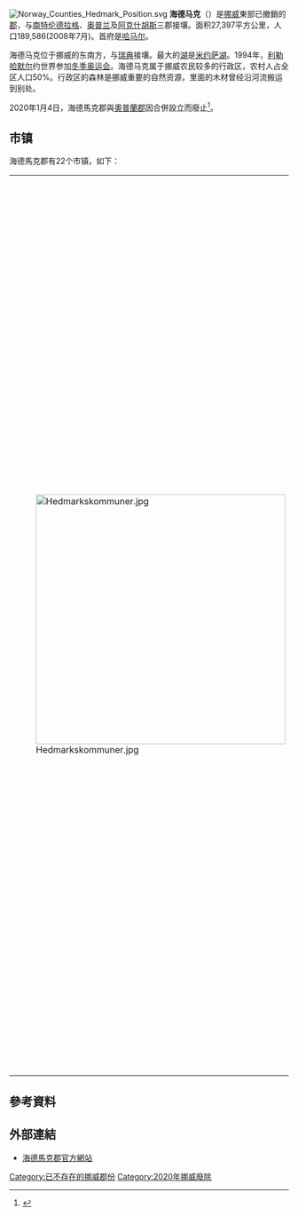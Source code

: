 [[File:Norway_Counties_Hedmark_Position.svg|thumb]]
'''海德马克'''（{{lang-no|Hedmark}}）是[[挪威|挪威]]東部已撤銷的[[挪威行政區劃|郡]]，与[[南特伦德拉格郡|南特伦德拉格]]、[[奥普兰郡|奥普兰]]及[[阿克什胡斯郡|阿克什胡斯]]三郡接壤。面积27,397平方公里，人口189,586(2008年7月)。首府是[[哈马尔|哈马尔]]。

海德马克位于挪威的东南方，与[[瑞典|瑞典]]接壤。最大的[[湖|湖]]是[[米约萨湖|米约萨湖]]。1994年，[[利勒哈默尔|利勒哈默尔]]约世界参加[[冬季奥运会|冬季奥运会]]。海德马克属于挪威农民较多的行政区，农村人占全区人口50%。行政区的森林是挪威重要的自然资源，里面的木材曾经沿河流搬运到别处。

2020年1月4日，海德馬克郡與[[奧普蘭郡|奧普蘭郡]]因合併設立{{le|內陸郡|Innlandet}}而廢止<ref>{{cite web|url=https://www.regjeringen.no/no/tema/kommuner-og-regioner/kommunereform/regionreform/id2477186/|title=Regionreform|first=Kommunal- og|last=moderniseringsdepartementet|date=7 July 2017|website=Regjeringen.no|accessdate=28 April 2018|archiveurl=https://web.archive.org/web/20180323150537/https://www.regjeringen.no/no/tema/kommuner-og-regioner/kommunereform/regionreform/id2477186/|archivedate=23 March 2018}}</ref>。

== 市镇 ==
海德馬克郡有22个市镇，如下：
{|
| [[File:Hedmarkskommuner.jpg|450px]]
|
# [[阿爾夫達爾|阿爾夫達爾]]（{{lang|no|Alvdal}}）
# [[埃茲庫格|埃茲庫格]]（{{lang|no|Eidskog}}）
# [[埃尔沃吕姆|埃尔沃吕姆]]（{{lang|no|Elverum}}）
# [[恩厄達爾|恩厄達爾]]（{{lang|no|Engerdal}}）
# [[福爾達爾|福爾達爾]]（{{lang|no|Folldal}}）
# [[格呂厄_(挪威)|格呂厄]]（{{lang|no|Grue}}）
# [[哈马尔|哈马尔]]（{{lang|no|Hamar}}）
# [[孔斯溫厄爾|孔斯溫厄爾]]（{{lang|no|Kongsvinger}}）
# [[洛滕|洛滕]]（{{lang|no|Løten}}）
# [[北奧達爾|北奧達爾]]（{{lang|no|Nord-Odal}}）
# [[烏斯_(海德馬克郡)|烏斯]]（{{lang|no|Os}}）
# [[倫達倫|倫達倫]]（{{lang|no|Rendalen}}）
# [[靈薩克|靈薩克]]（{{lang|no|Ringsaker}}）
# [[斯唐厄|斯唐厄]]（{{lang|no|Stange}}）
# [[大埃爾夫達爾|大埃爾夫達爾]]（{{lang|no|Stor-Elvdal}}）
# [[南奧達爾|南奧達爾]]（{{lang|no|Sør-Odal}}）
# [[托爾加|托爾加]]（{{lang|no|Tolga}}）
# [[特呂西爾|特呂西爾]]（{{lang|no|Trysil}}）
# [[廷瑟|廷瑟]]（{{lang|no|Tynset}}）
# [[沃勒|沃勒]]（{{lang|no|Våler}}）
# [[奥莫特_(内陆郡)|奥莫特]]（{{lang|no|Åmot}}）
# [[奧斯內斯|奧斯內斯]]（{{lang|no|Åsnes}}）
|}

==參考資料==
{{Reflist}}

== 外部連結 ==
* {{no icon}}{{en}}[http://www.hedmark.org/ 海德馬克郡官方網站] {{Wayback|url=http://www.hedmark.org/ |date=20080901045526 }}

{{Hedmark}}

{{DEFAULTSORT:Hedmark}}
[[Category:已不存在的挪威郡份|Category:已不存在的挪威郡份]]
[[Category:2020年挪威廢除|Category:2020年挪威廢除]]

{{Norway-geo-stub}}